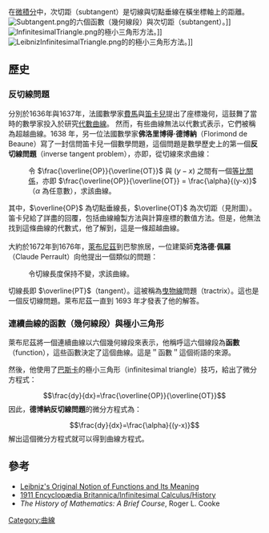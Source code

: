 在[[微積分|微積分]]中，次切距（subtangent）是切線與切點垂線在橫坐標軸上的距離。
[[File:Subtangent.png|thumb]]的六個函數（幾何線段）與次切距（subtangent）。]]
[[File:InfinitesimalTriangle.png|thumb]]的極小三角形方法。]]
[[File:LeibnizInfinitesimalTriangle.png|thumb]]的的極小三角形方法。]]
{{TOC limit}}
== 歷史 ==
=== 反切線問題 ===
分別於1636年與1637年，法國數學家[[皮埃爾·德·費馬|費馬]]與[[勒内·笛卡儿|笛卡兒]]提出了座標幾何，這鼓舞了當時的數學家投入於研究[[代數曲線|代數曲線]]。
然而，有些曲線無法以代數式表示，它們被稱為超越曲線。1638 年，另一位法國數學家'''佛洛里博得·德博納'''（Florimond de Beaune）寫了一封信問笛卡兒一個數學問題，這個問題是數學歷史上的第一個'''反切線問題'''（inverse tangent problem），亦即，從切線來求曲線：
:令 <math>\frac{\overline{OP}}{\overline{OT}}</math> 與 <math>(y - x)</math> 之間有一個[[比例論|等比關係]]，亦即 <math>\frac{\overline{OP}}{\overline{OT}} = \frac{\alpha}{(y-x)}</math>（<math>\alpha</math> 為任意數），求該曲線。
其中，<math>\overline{OP}</math> 為切點垂線長，<math>\overline{OT}</math> 為次切距（見附圖）。
笛卡兒給了詳盡的回覆，包括曲線繪製方法與計算座標的數值方法。但是，他無法找到這條曲線的代數式，他了解到，這是一條超越曲線。
<br><br>
大約於1672年到1676年，[[戈特弗里德·莱布尼茨|萊布尼茲]]到巴黎旅居，一位建築師'''克洛德·佩羅'''（Claude Perrault）向他提出一個類似的問題：
:令切線長度保持不變，求該曲線。
切線長即 <math>\overline{PT}</math>（tangent）。這被稱為[[曳物線|曳物線]]問題（tractrix）。這也是一個反切線問題。萊布尼茲一直到 1693 年才發表了他的解答。

=== 連續曲線的函數（幾何線段）與極小三角形 ===
萊布尼茲將一個連續曲線以六個幾何線段來表示，他稱呼這六個線段為'''函數'''（function），這些函數決定了這個曲線。這是＂函數＂這個術語的來源。

然後，他使用了[[布莱兹·帕斯卡|巴斯卡]]的極小三角形（infinitesimal triangle）技巧，給出了微分方程式：
:<math>\frac{dy}{dx}=\frac{\overline{OP}}{\overline{OT}}</math>
因此，'''德博納反切線問題'''的微分方程式為：
:<math>\frac{dy}{dx}=\frac{\alpha}{(y-x)}</math>
解出這個微分方程式就可以得到曲線方程式。

== 參考 ==
* [http://poncelet.math.nthu.edu.tw/disk5/js/linkage/m7.pdf Leibniz's Original Notion of Functions and Its Meaning] {{Wayback|url=http://poncelet.math.nthu.edu.tw/disk5/js/linkage/m7.pdf |date=20160304100946 }}
* [https://en.wikisource.org/wiki/1911_Encyclop%C3%A6dia_Britannica/Infinitesimal_Calculus/History 1911 Encyclopædia Britannica/Infinitesimal Calculus/History] {{Wayback|url=https://en.wikisource.org/wiki/1911_Encyclop%C3%A6dia_Britannica/Infinitesimal_Calculus/History |date=20190812041322 }}
* ''The History of Mathematics: A Brief Course'', Roger L. Cooke

[[Category:曲線|Category:曲線]]